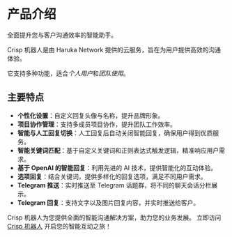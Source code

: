 # 产品介绍

全面提升您与客户沟通效率的智能助手。

Crisp 机器人是由 Haruka Network 提供的云服务，旨在为用户提供高效的沟通体验。

它支持多种功能，适合*个人用户*和*团队使用*。

## 主要特点

- **个性化设置**：自定义回复头像与名称，提升品牌形象。
- **项目协作管理**：支持多成员项目协作，提升团队工作效率。
- **智能与人工回复切换**：人工回复后自动关闭智能回复，确保用户得到优质服务。
- **智能关键词匹配**：基于自定义关键词和正则表达式触发逻辑，精准响应用户需求。
- **基于 OpenAI 的智能回复**：利用先进的 AI 技术，提供智能化的互动体验。
- **选项回复**：结合关键词，提供多样化的回复选项，满足不同用户需求。
- **Telegram 推送**：实时推送至 Telegram 话题群，将不同的聊天会话分栏展示。
- **Telegram 回复**：支持文字以及图片回复内容，并实时推送给客户。

Crisp 机器人为您提供全面的智能沟通解决方案，助力您的业务发展。
立即访问 [Crisp 机器人](https://ai.haruka.cloud) 开启您的智能互动之旅！